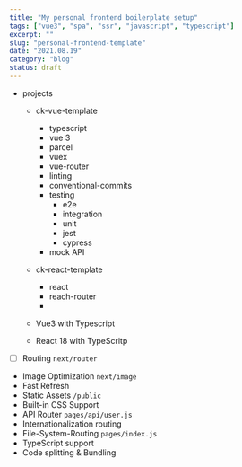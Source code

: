 ```yaml
---
title: "My personal frontend boilerplate setup"
tags: ["vue3", "spa", "ssr", "javascript", "typescript"]
excerpt: ""
slug: "personal-frontend-template"
date: "2021.08.19"
category: "blog"
status: draft
---
```


- projects

  - ck-vue-template

    - typescript
    - vue 3
    - parcel
    - vuex
    - vue-router
    - linting
    - conventional-commits
    - testing
      - e2e
      - integration
      - unit
      - jest
      - cypress
    - mock API

  - ck-react-template

    - react
    - reach-router
    -

  - Vue3 with Typescript
  - React 18 with TypeScritp

- [ ] Routing `next/router`
- Image Optimization `next/image`
- Fast Refresh
- Static Assets `/public`
- Built-in CSS Support
- API Router `pages/api/user.js`
- Internationalization routing
- File-System-Routing `pages/index.js`
- TypeScript support
- Code splitting & Bundling
